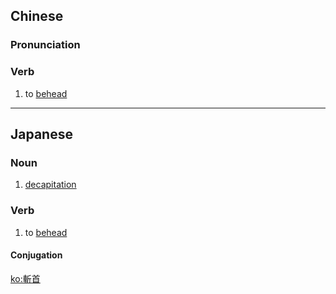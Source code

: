 {{also|斩首}}
==Chinese==
{{zh-forms|s=斩首}}

===Pronunciation===
{{zh-pron
|m=zhǎnshǒu
|c=zaam2 sau2
|mn=qz,xm,zz:chám-siú
|cat=v
}}

===Verb===
{{zh-verb}}

# {{lb|zh|literary}} to [[behead]]

----

==Japanese==
{{ja-kanjitab|ざん|しゅ|yomi=o}}

===Noun===
{{ja-noun|ざんしゅ}}

# [[decapitation]]

===Verb===
{{ja-verb-suru|ざんしゅ}}

# to [[behead]]

====Conjugation====
{{ja-suru|ざんしゅ}}

[[ko:斬首]]